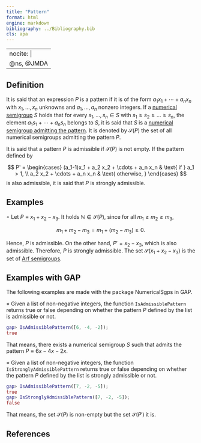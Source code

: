 ```yaml
---
title: "Pattern"
format: html
engine: markdown
bibliography: ../Bibliography.bib
cls: apa
---
```


---
nocite: |
  @ns, @JMDA
---

<!-- Definición de Num. Sem. -->

## Definition

It is said that an expression $P$ is a pattern if it is of the form $a_1x_1 + \cdots + a_nx_n$ with $x_1, \ldots, x_n$ unknowns and $a_1, \ldots, a_n$ nonzero integers. If a [numerical semigroup](../Basic-concepts/Numerical-semigroup.qmd) $S$ holds that for every $s_1, \ldots, s_n \in S$ with $s_1 \ge s_2 \ge \ldots \ge s_n$, the element $a_1s_1 + \cdots + a_n s_n$ belongs to $S$, it is said that $S$ is a [numerical semigroup admitting the pattern](../Families-NS/NS-admitting-pattern.qmd). It is denoted by $\mathcal{S}(P)$ the set of all numerical semigroups admitting the pattern $P$.

It is said that a pattern $P$ is admissible if $\mathcal{S}(P)$ is not empty. If the pattern defined by

$$
P' = \begin{cases} 
(a_1-1)x_1 + a_2 x_2 + \cdots + a_n x_n & \text{ if } a_1 > 1, \\
a_2 x_2 + \cdots + a_n x_n & \text{ otherwise, }
\end{cases}
$$ is also admissible, it is said that $P$ is strongly admissible.

## Examples

$\circ$ Let $P \equiv x_1 + x_2 - x_3$. It holds $\mathbb{N} \in \mathcal{S}(P)$, since for all $m_1 \ge m_2 \ge m_3$,

$$
m_1 + m_2 - m_3 = m_1 + (m_2 - m_3) \ge 0.
$$

Hence, $P$ is admissible. On the other hand, $P' = x_2 - x_3$, which is also admissible. Therefore, $P$ is strongly admissible. The set $\mathcal{S}(x_1 + x_2 - x_3)$ is the set of [Arf semigroups](../Families-NS/Arf-semigroup.qmd).

## Examples with GAP

The following examples are made with the package NumericalSgps in GAP.

$\diamond$ Given a list of non-negative integers, the function `IsAdmissiblePattern` returns true or false depending on whether the pattern $P$ defined by the list is admissible or not.

``` gap
gap> IsAdmissiblePattern([6, -4, -2]);
true
```

That means, there exists a numerical semigroup $S$ such that admits the pattern $P \equiv 6x - 4x - 2x$.

$\diamond$ Given a list of non-negative integers, the function `IsStronglyAdmissiblePattern` returns true or false depending on whether the pattern $P$ defined by the list is strongly admissible or not.

``` gap
gap> IsAdmissiblePattern([7, -2, -5]);
true
gap> IsStronglyAdmissiblePattern([7, -2, -5]);
false
```

That means, the set $\mathcal{S}(P)$ is non-empty but the set $\mathcal{S}(P')$ it is.

## References

::: {#refs}

:::

